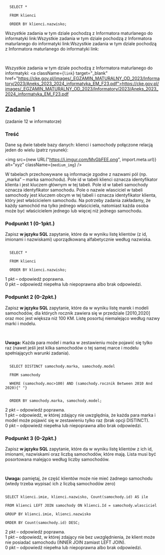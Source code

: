 
<br/>

<Dropdown title="Rozwiązanie">
<Code>
  SELECT * <br/>
  FROM klienci <br/>
  ORDER BY klienci.nazwisko;
</Code>
<p className={`dropdown_text`}>
  Wszystkie zadania w tym dziale pochodzą z Informatora maturlanego do
  informatyki link:Wszystkie zadania w tym dziale pochodzą z Informatora
  maturlanego do informatyki link:Wszystkie zadania w tym dziale pochodzą z
  Informatora maturlanego do informatyki link:
</p>
</Dropdown>
<br/>

Wszystkie zadania w tym dziale pochodzą z Informatora maturlanego do informatyki:
<a className={`link`} target="_blank" href="https://cke.gov.pl/images/_EGZAMIN_MATURALNY_OD_2023/Informatory/2023/Aneks_2023_2024_informatyka_EM_F23.pdf">https://cke.gov.pl/images/_EGZAMIN_MATURALNY_OD_2023/Informatory/2023/Aneks_2023_2024_informatyka_EM_F23.pdf</a>


## Zadanie 1

(zadanie 12 w informatorze)

### Treść

Dane są dwie tabele bazy danych: klienci i samochody połączone relacją jeden do wielu (patrz
rysunek):

<img src={new URL("https://i.imgur.com/MvGbFEE.png", import.meta.url)} alt="xyz" className={`medium_img`} />

W tabelach przechowywane są informacje zgodne z nazwami pól (np. „marka” – marka
samochodu). Pole id w tabeli klienci oznacza identyfikator klienta i jest kluczem głównym w tej
tabeli. Pole id w tabeli samochody oznacza identyfikator samochodu. Pole o nazwie wlasciciel
w tabeli samochody jest kluczem obcym w tej tabeli i oznacza identyfikator klienta, który jest
właścicielem samochodu. Na potrzeby zadania zakładamy, że każdy samochód ma tylko
jednego właściciela, natomiast każda osoba może być właścicielem jednego lub więcej niż
jednego samochodu.

### Podpunkt 1 (0-1pkt.)

Zapisz **w języku SQL** zapytanie, które da w wyniku listę klientów (z id, imionami i nazwiskami)
uporządkowaną alfabetycznie według nazwiska.

<Dropdown title="Rozwiązanie">
<Code>
  SELECT * <br/>
  FROM klienci <br/>
  ORDER BY klienci.nazwisko;
</Code>
<p className={`dropdown_text`}>
  1 pkt – odpowiedź poprawna. <br/>
  0 pkt – odpowiedź niepełna lub niepoprawna albo brak odpowiedzi.
</p>
</Dropdown>

### Podpunkt 2 (0-2pkt.)

Zapisz **w języku SQL** zapytanie, które da w wyniku listę marek i modeli samochodów, dla
których rocznik zawiera się w przedziale [2010,2020] oraz moc jest większa niż 100 KM. Listę
posortuj niemalejąco według nazwy marki i modelu.

<br/>

**Uwaga:** Każda para model i marka w zestawieniu może pojawić się tylko raz (nawet jeśli jest
kilka samochodów o tej samej marce i modelu spełniających warunki zadania).

<Dropdown title="Rozwiązanie">
<Code>
  SELECT DISTINCT samochody.marka, samochody.model <br/>
  FROM samochody <br/>
  WHERE (samochody.moc>100) AND (samochody.rocznik Between 2010 And 2020){" "}
  <br/>
  ORDER BY samochody.marka, samochody.model;
</Code>
<p className={`dropdown_text`}>
  2 pkt – odpowiedź poprawna. <br/>
  1 pkt – odpowiedź, w której zdający nie uwzględnia, że każda para marka i model
  może pojawić się w zestawieniu tylko raz (brak opcji DISTINCT). <br/>0 pkt –
  odpowiedź niepełna lub niepoprawna albo brak odpowiedzi.
</p>
</Dropdown>

### Podpunkt 3 (0-2pkt.)

Zapisz **w języku SQL** zapytanie, które da w wyniku listę klientów z ich id, imionami,
nazwiskami oraz liczbą samochodów, które mają. Lista musi być posortowana malejąco
według liczby samochodów.

<br/>

**Uwaga:** pamiętaj, że część klientów może nie mieć żadnego samochodu (wtedy trzeba
wypisać ich z liczbą samochodów zero)

<Dropdown title="Rozwiązanie">
<Code>
SELECT klienci.imie, klienci.nazwisko, Count(samochody.id) AS ile <br/>
FROM klienci LEFT JOIN samochody ON klienci.Id = samochody.wlasciciel <br/>
GROUP BY klienci.imie, klienci.nazwisko <br/>
ORDER BY Count(samochody.id) DESC;
</Code>
<p className={`dropdown_text`}>
  2 pkt – odpowiedź poprawna. <br/>
  1 pkt – odpowiedź, w której zdający nie bez uwzględnienia, że klient może nie
  posiadać samochodu (INNER JOIN zamiast LEFT JOIN). <br/>
  0 pkt – odpowiedź niepełna
  lub niepoprawna albo brak odpowiedzi.
</p>
</Dropdown>

